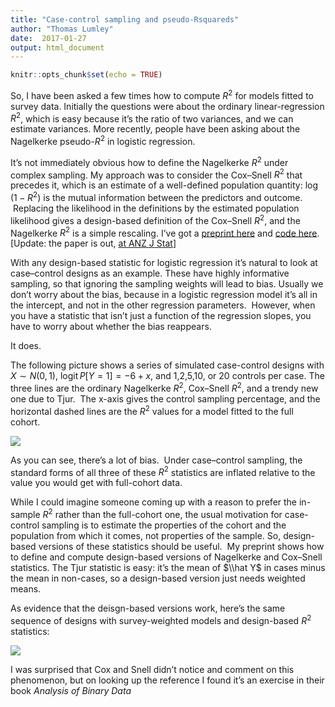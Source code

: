 ```yaml
---
title: "Case-control sampling and pseudo-Rsquareds"
author: "Thomas Lumley"
date:  2017-01-27
output: html_document
---
```


```r
knitr::opts_chunk$set(echo = TRUE)
```

So, I have been asked a few times how to compute $R^2$ for models fitted to survey data. Initially the questions were about the ordinary linear-regression $R^2$, which is easy because it’s the ratio of two variances, and we can estimate variances. More recently, people have been asking about the Nagelkerke pseudo-$R^2$ in logistic regression. 

It’s not immediately obvious how to define the Nagelkerke $R^2$ under complex sampling. My approach was to consider the Cox--Snell $R^2$ that precedes it, which is an estimate of a well-defined population quantity: $\log (1-R^2)$ is the mutual information between the predictors and outcome.  Replacing the likelihood in the definitions by the estimated population likelihood gives a design-based definition of the Cox--Snell $R^2$, and the Nagelkerke $R^2$ is a simple rescaling. I’ve got a [preprint here](https://arxiv.org/abs/1701.07745) and [code here](https://github.com/tslumley/pseudorsq). [Update: the paper is out, [at ANZ J Stat](http://onlinelibrary.wiley.com/doi/10.1111/anzs.12187/abstract)]

With any design-based statistic for logistic regression it’s natural to look at case--control designs as an example. These have highly informative sampling, so that ignoring the sampling weights will lead to bias. Usually we don’t worry about the bias, because in a logistic regression model it’s all in the intercept, and not in the other regression parameters.  However, when you have a statistic that isn’t just a function of the regression slopes, you have to worry about whether the bias reappears.

It does.

The following picture shows a series of simulated case-control designs with $X\sim N(0,1)$, $\textrm{logit}\,P[Y=1]=-6+x$, and 1,2,5,10, or 20 controls per case. The three lines are the ordinary Nagelkerke $R^2$, Cox--Snell $R^2$, and a trendy new one due to Tjur.  The x-axis gives the control sampling percentage, and the horizontal dashed lines are the $R^2$ values for a model fitted to the full cohort. 

![](https://68.media.tumblr.com/23ec773a473da73fe01c8844d7323ee4/tumblr_inline_okfanj9ArE1s1hdxy_540.png)

As you can see, there’s a lot of bias.  Under case--control sampling, the standard forms of all three of these $R^2$ statistics are inflated relative to the value you would get with full-cohort data. 

While I could imagine someone coming up with a reason to prefer the in-sample $R^2$ rather than the full-cohort one, the usual motivation for case-control sampling is to estimate the properties of the cohort and the population from which it comes, not properties of the sample. So, design-based versions of these statistics should be useful.  My preprint shows how to define and compute design-based versions of Nagelkerke and Cox--Snell statistics. The Tjur statistic is easy: it’s the mean of $\\hat Y$ in cases minus the mean in non-cases, so a design-based version just needs weighted means.

As evidence that the deisgn-based versions work, here’s the same sequence of designs with survey-weighted models and design-based $R^2$ statistics:

![](https://68.media.tumblr.com/e8b9c2b0135493e525737f9915fba095/tumblr_inline_okf9q9IgGc1s1hdxy_540.png)

I was surprised that Cox and Snell didn’t notice and comment on this phenomenon, but on looking up the reference I found it’s an exercise in their book *Analysis of Binary Data*
